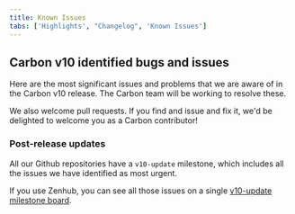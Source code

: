 ```yaml
---
title: Known Issues
tabs: ['Highlights', "Changelog", 'Known Issues']
---
```


## Carbon v10 identified bugs and issues

Here are the most significant issues and problems that we are aware of in the Carbon v10 release. The Carbon team will be working to resolve these.

We also welcome pull requests. If you find and issue and fix it, we'd be delighted to welcome you as a Carbon contributor!

### Post-release updates

All our Github repositories have a `v10-update` milestone, which includes all the issues we have identified as most urgent.

If you use Zenhub, you can see all those issues on a single [v10-update milestone board](https://github.com/carbon-design-system/carbon-website/milestone/6).
